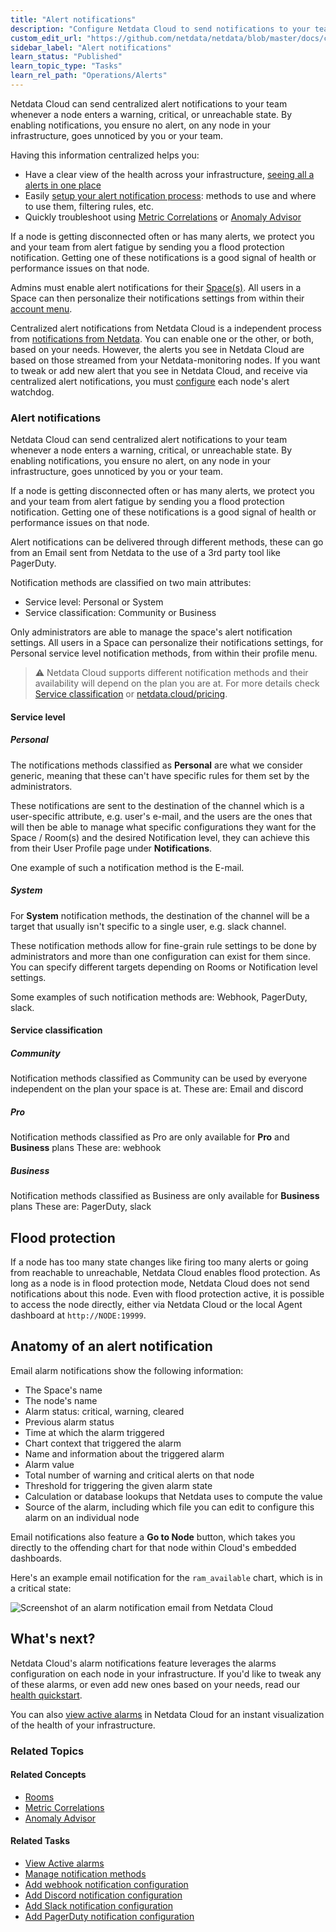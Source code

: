 ```yaml
---
title: "Alert notifications"
description: "Configure Netdata Cloud to send notifications to your team whenever any node on your infrastructure triggers a pre-configured or custom alert threshold."
custom_edit_url: "https://github.com/netdata/netdata/blob/master/docs/cloud/alerts-notifications/notifications.mdx"
sidebar_label: "Alert notifications"
learn_status: "Published"
learn_topic_type: "Tasks"
learn_rel_path: "Operations/Alerts"
---
```



Netdata Cloud can send centralized alert notifications to your team whenever a node enters a warning, critical, or
unreachable state. By enabling notifications, you ensure no alert, on any node in your infrastructure, goes unnoticed by
you or your team.

Having this information centralized helps you:
* Have a clear view of the health across your infrastructure, [seeing all a alerts in one place](https://github.com/netdata/netdata/blob/master/docs/cloud/alerts-notifications/view-active-alerts.mdx)
* Easily [setup your alert notification process](https://github.com/netdata/netdata/blob/master/docs/cloud/alerts-notifications/manage-notification-methods.md): 
methods to use and where to use them, filtering rules, etc.
* Quickly troubleshoot using [Metric Correlations](https://github.com/netdata/netdata/blob/master/docs/cloud/insights/metrics-correlations.md)
or [Anomaly Advisor](https://github.com/netdata/netdata/blob/master/docs/cloud/insights/anomaly-advisor.mdx)

If a node is getting disconnected often or has many alerts, we protect you and your team from alert fatigue by sending
you a flood protection notification. Getting one of these notifications is a good signal of health or performance issues
on that node.

Admins must enable alert notifications for their [Space(s)](https://github.com/netdata/netdata/blob/master/docs/cloud/alerts-notifications/manage-notification-methods.md#manage-space-notification-settings). All users in a
Space can then personalize their notifications settings from within their [account
menu](https://github.com/netdata/netdata/blob/master/docs/cloud/alerts-notifications/#manage-user-notification-settings).

<Callout type="notice">

Centralized alert notifications from Netdata Cloud is a independent process from [notifications from
Netdata](https://github.com/netdata/netdata/blob/master/docs/monitor/enable-notifications.md). You can enable one or the other, or both, based on your needs. However,
the alerts you see in Netdata Cloud are based on those streamed from your Netdata-monitoring nodes. If you want to tweak
or add new alert that you see in Netdata Cloud, and receive via centralized alert notifications, you must
[configure](https://github.com/netdata/netdata/blob/master/docs/monitor/configure-alarms.md) each node's alert watchdog.

</Callout>

### Alert notifications

Netdata Cloud can send centralized alert notifications to your team whenever a node enters a warning, critical, or unreachable state. By enabling notifications, 
you ensure no alert, on any node in your infrastructure, goes unnoticed by you or your team.

If a node is getting disconnected often or has many alerts, we protect you and your team from alert fatigue by sending you a flood protection notification. 
Getting one of these notifications is a good signal of health or performance issues on that node.

Alert notifications can be delivered through different methods, these can go from an Email sent from Netdata to the use of a 3rd party tool like PagerDuty.

Notification methods are classified on two main attributes:
* Service level: Personal or System
* Service classification: Community or Business

Only administrators are able to manage the space's alert notification settings.
All users in a Space can personalize their notifications settings, for Personal service level notification methods, from within their profile menu.

> ⚠️ Netdata Cloud supports different notification methods and their availability will depend on the plan you are at.
> For more details check [Service classification](#service-classification) or [netdata.cloud/pricing](https://www.netdata.cloud/pricing).

#### Service level

##### Personal

The notifications methods classified as **Personal** are what we consider generic, meaning that these can't have specific rules for them set by the administrators.

These notifications are sent to the destination of the channel which is a user-specific attribute, e.g. user's e-mail, and the users are the ones that will then be able to
manage what specific configurations they want for the Space / Room(s) and the desired Notification level, they can achieve this from their User Profile page under 
**Notifications**.

One example of such a notification method is the E-mail.

##### System

For **System** notification methods, the destination of the channel will be a target that usually isn't specific to a single user, e.g. slack channel.

These notification methods allow for fine-grain rule settings to be done by administrators and more than one configuration can exist for them since. You can specify 
different targets depending on Rooms or Notification level settings.

Some examples of such notification methods are: Webhook, PagerDuty, slack.

#### Service classification

##### Community

Notification methods classified as Community can be used by everyone independent on the plan your space is at.
These are: Email and discord

##### Pro

Notification methods classified as Pro are only available for **Pro** and **Business** plans
These are: webhook

##### Business

Notification methods classified as Business are only available for **Business** plans
These are: PagerDuty, slack

## Flood protection

If a node has too many state changes like firing too many alerts or going from reachable to unreachable, Netdata Cloud
enables flood protection. As long as a node is in flood protection mode, Netdata Cloud does not send notifications about
this node. Even with flood protection active, it is possible to access the node directly, either via Netdata Cloud or
the local Agent dashboard at `http://NODE:19999`.

## Anatomy of an alert notification

Email alarm notifications show the following information:

-   The Space's name
-   The node's name
-   Alarm status: critical, warning, cleared
-   Previous alarm status
-   Time at which the alarm triggered
-   Chart context that triggered the alarm
-   Name and information about the triggered alarm
-   Alarm value
-   Total number of warning and critical alerts on that node
-   Threshold for triggering the given alarm state
-   Calculation or database lookups that Netdata uses to compute the value
-   Source of the alarm, including which file you can edit to configure this alarm on an individual node

Email notifications also feature a **Go to Node** button, which takes you directly to the offending chart for that node
within Cloud's embedded dashboards.

Here's an example email notification for the `ram_available` chart, which is in a critical state:

![Screenshot of an alarm notification email from Netdata
Cloud](https://user-images.githubusercontent.com/1153921/87461878-e933c480-c5c3-11ea-870b-affdb0801854.png)

## What's next?

Netdata Cloud's alarm notifications feature leverages the alarms configuration on each node in your infrastructure. If
you'd like to tweak any of these alarms, or even add new ones based on your needs, read our [health
quickstart](https://github.com/netdata/netdata/blob/master/docs/monitor/configure-alarms.md).

You can also [view active alarms](https://github.com/netdata/netdata/blob/master/docs/cloud/alerts-notifications/view-active-alerts.mdx) in Netdata Cloud for an instant
visualization of the health of your infrastructure.

### Related Topics

#### **Related Concepts**
- [Rooms](https://github.com/netdata/netdata/blob/master/docs/cloud/war-rooms.md)
- [Metric Correlations](https://github.com/netdata/netdata/blob/master/docs/cloud/insights/metrics-correlations.md)
- [Anomaly Advisor](https://github.com/netdata/netdata/blob/master/docs/cloud/insights/anomaly-advisor.mdx)

#### Related Tasks
- [View Active alarms](https://github.com/netdata/netdata/blob/master/docs/cloud/alerts-notifications/view-active-alerts.mdx)
- [Manage notification methods](https://github.com/netdata/netdata/blob/master/docs/cloud/alerts-notifications/manage-notification-methods.md)
- [Add webhook notification configuration](https://github.com/netdata/netdata/blob/master/docs/cloud/alerts-notifications/add-webhook-notification-configuration.md)
- [Add Discord notification configuration](https://github.com/netdata/netdata/blob/master/docs/cloud/alerts-notifications/add-discord-notification-configuration.md)
- [Add Slack notification configuration](https://github.com/netdata/netdata/blob/master/docs/cloud/alerts-notifications/add-slack-notification-configuration.md)
- [Add PagerDuty notification configuration](https://github.com/netdata/netdata/blob/master/docs/cloud/alerts-notifications/add-pagerduty-notification-configuration.md)